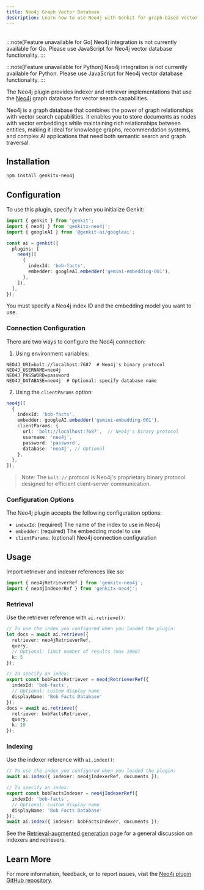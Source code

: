 ```yaml
---
title: Neo4j Graph Vector Database
description: Learn how to use Neo4j with Genkit for graph-based vector storage, semantic search, and knowledge graph applications.
---
```



<div style="display: flex; justify-content: space-between; align-items: center; gap: 1rem; margin: 1rem 0 1rem 0;">
  <LanguageSelector />
  <CopyMarkdownButton />
</div>

<LanguageContent lang="go">

:::note[Feature unavailable for Go]
Neo4j integration is not currently available for Go. Please use JavaScript for Neo4j vector database functionality.
:::

</LanguageContent>

<LanguageContent lang="python">

:::note[Feature unavailable for Python]
Neo4j integration is not currently available for Python. Please use JavaScript for Neo4j vector database functionality.
:::

</LanguageContent>

<LanguageContent lang="js">

The Neo4j plugin provides indexer and retriever implementations that use the
[Neo4j](https://neo4j.com/) graph database for vector search capabilities.

Neo4j is a graph database that combines the power of graph relationships with vector search capabilities. It enables you to store documents as nodes with vector embeddings while maintaining rich relationships between entities, making it ideal for knowledge graphs, recommendation systems, and complex AI applications that need both semantic search and graph traversal.

## Installation

```bash
npm install genkitx-neo4j
```

## Configuration

To use this plugin, specify it when you initialize Genkit:

```ts
import { genkit } from 'genkit';
import { neo4j } from 'genkitx-neo4j';
import { googleAI } from '@genkit-ai/googleai';

const ai = genkit({
  plugins: [
    neo4j([
      {
        indexId: 'bob-facts',
        embedder: googleAI.embedder('gemini-embedding-001'),
      },
    ]),
  ],
});
```

You must specify a Neo4j index ID and the embedding model you want to use.

### Connection Configuration

There are two ways to configure the Neo4j connection:

1. Using environment variables:

```
NEO4J_URI=bolt://localhost:7687  # Neo4j's binary protocol
NEO4J_USERNAME=neo4j
NEO4J_PASSWORD=password
NEO4J_DATABASE=neo4j  # Optional: specify database name
```

2. Using the `clientParams` option:

```ts
neo4j([
  {
    indexId: 'bob-facts',
    embedder: googleAI.embedder('gemini-embedding-001'),
    clientParams: {
      url: 'bolt://localhost:7687',  // Neo4j's binary protocol
      username: 'neo4j',
      password: 'password',
      database: 'neo4j', // Optional
    },
  },
]),
```

> Note: The `bolt://` protocol is Neo4j's proprietary binary protocol designed for efficient client-server communication.

### Configuration Options

The Neo4j plugin accepts the following configuration options:

- `indexId`: (required) The name of the index to use in Neo4j
- `embedder`: (required) The embedding model to use
- `clientParams`: (optional) Neo4j connection configuration

## Usage

Import retriever and indexer references like so:

```ts
import { neo4jRetrieverRef } from 'genkitx-neo4j';
import { neo4jIndexerRef } from 'genkitx-neo4j';
```

### Retrieval

Use the retriever reference with `ai.retrieve()`:

```ts
// To use the index you configured when you loaded the plugin:
let docs = await ai.retrieve({ 
  retriever: neo4jRetrieverRef, 
  query,
  // Optional: limit number of results (max 1000)
  k: 5 
});

// To specify an index:
export const bobFactsRetriever = neo4jRetrieverRef({
  indexId: 'bob-facts',
  // Optional: custom display name
  displayName: 'Bob Facts Database'
});
docs = await ai.retrieve({ 
  retriever: bobFactsRetriever, 
  query,
  k: 10 
});
```

### Indexing

Use the indexer reference with `ai.index()`:

```ts
// To use the index you configured when you loaded the plugin:
await ai.index({ indexer: neo4jIndexerRef, documents });

// To specify an index:
export const bobFactsIndexer = neo4jIndexerRef({
  indexId: 'bob-facts',
  // Optional: custom display name
  displayName: 'Bob Facts Database'
});
await ai.index({ indexer: bobFactsIndexer, documents });
```

See the [Retrieval-augmented generation](/docs/rag) page for a general
discussion on indexers and retrievers.

## Learn More

For more information, feedback, or to report issues, visit the [Neo4j plugin GitHub repository](https://github.com/neo4j-partners/genkitx-neo4j/blob/main/README.md).

</LanguageContent>
